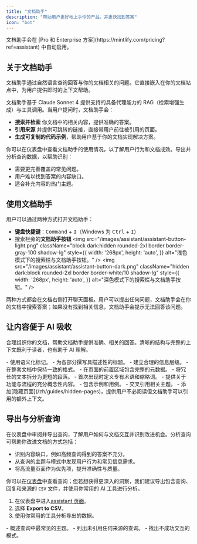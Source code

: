 ```yaml
---
title: "文档助手"
description: "帮助用户更好地上手你的产品，并更快找到答案"
icon: "bot"
---
```


<Info>
  文档助手会在 [Pro 和 Enterprise 方案](https://mintlify.com/pricing?ref=assistant) 中自动启用。
</Info>

## 关于文档助手

文档助手通过自然语言查询回答与你的文档相关的问题。它直接嵌入在你的文档站点中，为用户提供即时的上下文帮助。

文档助手基于 Claude Sonnet 4 提供支持的具备代理能力的 RAG（检索增强生成）与工具调用。当用户提问时，文档助手会：

- **搜索并检索** 你文档中的相关内容，提供准确的答案。
- **引用来源** 并提供可跳转的链接，直接带用户前往被引用的页面。
- **生成可复制的代码示例**，帮助用户基于你的文档实现解决方案。

你可以在仪表盘中查看文档助手的使用情况，以了解用户行为和文档成效。导出并分析查询数据，以帮助识别：

- 需要更完善覆盖的常见问题。
- 用户难以找到答案的内容缺口。
- 适合补充内容的热门主题。

## 使用文档助手

用户可以通过两种方式打开文档助手：

- **键盘快捷键**：<kbd>Command</kbd> + <kbd>I</kbd>（Windows 为 <kbd>Ctrl</kbd> + <kbd>I</kbd>）
- 搜索栏旁的**文档助手按钮**
  <img
    src="/images/assistant/assistant-button-light.png"
    className="block dark:hidden rounded-2xl border border-gray-100 shadow-lg"
    style={{
    width: '268px',
    height: 'auto',
  }}
    alt="浅色模式下的搜索栏与文档助手按钮。"
  />
  <img
    src="/images/assistant/assistant-button-dark.png"
    className="hidden dark:block rounded-2xl border border-white/10 shadow-lg"
    style={{
    width: '268px',
    height: 'auto',
  }}
    alt="深色模式下的搜索栏与文档助手按钮。"
  />

两种方式都会在文档右侧打开聊天面板。用户可以提出任何问题，文档助手会在你的文档中搜索答案；如果没有找到相关信息，文档助手会提示无法回答该问题。

## 让内容便于 AI 吸收

合理组织你的文档，帮助文档助手提供准确、相关的回答。清晰的结构与完整的上下文既利于读者，也有助于 AI 理解。

<Card title="结构与组织">
  - 使用语义化标记。
  - 为各部分撰写具描述性的标题。
  - 建立合理的信息层级。
  - 在整套文档中保持一致的格式。
  - 在页面的前置区域包含完整的元数据。
  - 将冗长的文本拆分为更短的段落。
</Card>

<Card title="上下文">
  - 首次出现时定义专有术语和缩略词。
  - 提供关于功能与流程的充分概念性内容。
  - 包含示例和用例。
  - 交叉引用相关主题。
  - 添加[隐藏页面](/zh/guides/hidden-pages)，提供用户不必阅读但文档助手可以引用的额外上下文。
</Card>

## 导出与分析查询

在仪表盘中审阅并导出查询，了解用户如何与文档交互并识别改进机会。分析查询可帮助你改进文档的方式包括：

- 识别内容缺口，例如高频查询得到的答案不充分。
- 从查询的主题与模式中发现用户行为和常见信息需求。
- 将高流量页面作为优先项，提升准确性与质量。

你可以在[仪表盘](https://dashboard.mintlify.com/products/assistant)中查看查询；但若想获得更深入的洞察，我们建议导出包含查询、回复和来源的 `CSV` 文件，并使用你常用的 AI 工具进行分析。

1. 在仪表盘中进入[assistant 页面](https://dashboard.mintlify.com/products/assistant)。
2. 选择 **Export to CSV**。
3. 使用你常用的工具分析导出的数据。

<Card title="示例分析提示">
  - 概述查询中最常见的主题。
  - 列出未引用任何来源的查询。
  - 找出不成功交互的模式。
</Card>
